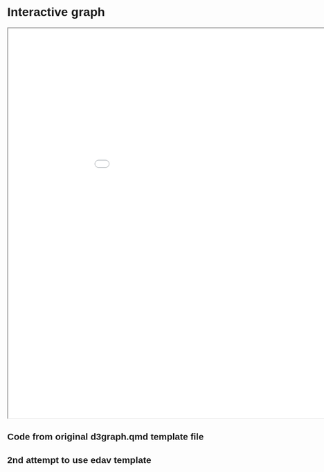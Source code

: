 # Interactive graph

<iframe src="scripts/sleep_viz.html" width="1000" height="900"></iframe>


## Code from original d3graph.qmd template file

<style>
  * {
    font-family: sans-serif;
  }
</style> 

<div id="plot">
</div>

<script src="https://cdn.jsdelivr.net/npm/d3@7"></script>
<script src="scripts/myscript.js"></script>

## 2nd attempt to use edav template

<style>
  * {
    font-family: sans-serif;
  }
  
  #plot {
    width: 100%;
    max-width: 950px;
    margin: 0 auto;
  }
  
  .tooltip {
    position: absolute;
    background: white;
    border: 1px solid #ddd;
    padding: 10px;
    border-radius: 5px;
    pointer-events: none;
  }
</style> 

<div id="plot">
</div>

<script src="https://cdn.jsdelivr.net/npm/d3@7"></script>
<script src="scripts/myscript.js"></script>